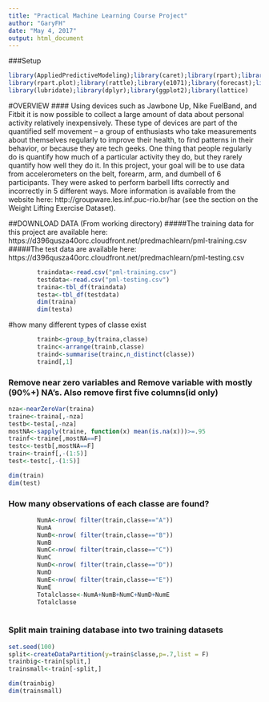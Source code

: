 ```yaml
---
title: "Practical Machine Learning Course Project"
author: "GaryFH"
date: "May 4, 2017"
output: html_document
---
```


###Setup

```r
library(AppliedPredictiveModeling);library(caret);library(rpart);library(pgmm);library(ElemStatLearn)
library(rpart.plot);library(rattle);library(e1071);library(forecast);library(gbm);library(plyr)
library(lubridate);library(dplyr);library(ggplot2);library(lattice)

```


#OVERVIEW
#### Using devices such as Jawbone Up, Nike FuelBand, and Fitbit it is now possible to collect a large amount of data about personal activity relatively inexpensively. These type of devices are part of the quantified self movement – a group of enthusiasts who take measurements about themselves regularly to improve their health, to find patterns in their behavior, or because they are tech geeks. One thing that people regularly do is quantify how much of a particular activity they do, but they rarely quantify how well they do it. In this project, your goal will be to use data from accelerometers on the belt, forearm, arm, and dumbell of 6 participants. They were asked to perform barbell lifts correctly and incorrectly in 5 different ways. More information is available from the website here: http://groupware.les.inf.puc-rio.br/har (see the section on the Weight Lifting Exercise Dataset). 

##DOWNLOAD DATA (From working directory)
#####The training data for this project are available here: https://d396qusza40orc.cloudfront.net/predmachlearn/pml-training.csv
#####The test data are available here: https://d396qusza40orc.cloudfront.net/predmachlearn/pml-testing.csv


```r
        traindata<-read.csv("pml-training.csv")
        testdata<-read.csv("pml-testing.csv")
        traina<-tbl_df(traindata)
        testa<-tbl_df(testdata)
        dim(traina)
        dim(testa)
```

#how many different types of classe exist


```r
        trainb<-group_by(traina,classe)
        trainc<-arrange(trainb,classe)
        traind<-summarise(trainc,n_distinct(classe))
        traind[,1]

```


### Remove near zero variables and Remove variable with mostly (90%+) NA's.  Also remove first five columns(id only)

```r
nza<-nearZeroVar(traina)
traine<-traina[,-nza]
testb<-testa[,-nza]
mostNA<-sapply(traine, function(x) mean(is.na(x)))>=.95
trainf<-traine[,mostNA==F]
testc<-testb[,mostNA==F]
train<-trainf[,-(1:5)]
test<-testc[,-(1:5)]

dim(train)
dim(test)

```


### How many observations of each classe are found?

```r
        NumA<-nrow( filter(train,classe=="A"))
        NumA
        NumB<-nrow( filter(train,classe=="B"))
        NumB
        NumC<-nrow( filter(train,classe=="C"))
        NumC
        NumD<-nrow( filter(train,classe=="D"))
        NumD
        NumE<-nrow( filter(train,classe=="E"))
        NumE
        Totalclasse<-NumA+NumB+NumC+NumD+NumE
        Totalclasse
        
```


### Split main training database into two training datasets

```r
set.seed(100)
split<-createDataPartition(y=train$classe,p=.7,list = F)
trainbig<-train[split,]
trainsmall<-train[-split,]

dim(trainbig)
dim(trainsmall)

```





